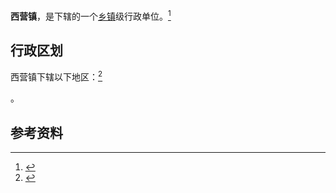 {{中国乡级行政区|61/09/29/106/000}}

'''西营镇'''，是{{PRC admin/fullname|61/09/29/106/000|3}}下辖的一个[[乡镇|乡镇]]级行政单位。<ref>{{PRC admin/ref sgc|{{PRC admin/parent|61/09/29/106/000}}}}</ref>

== 行政区划 ==

西营镇下辖以下地区：<ref>{{PRC admin/ref sgc|61/09/29/106/000}}</ref>

{{PRC admin/children|61/09/29/106/000}}。

== 参考资料 ==

{{reflist}}

{{行政区划小作品}}
{{PRC admin/navcat|61/09/29/106/000}}